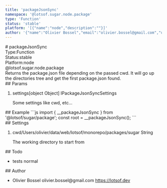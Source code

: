 ```yaml
---
title: 'packageJsonSync'
namespace: '@lotsof.sugar.node.package'
type: 'Function'
status: 'stable'
platform: '[{"name":"node","description":""}]'
author: '{"name":"Olivier Bossel","email":"olivier.bossel@gmail.com","url":"https://lotsof.dev"}'
---
```

<div class="docmap-mdx">
# packageJsonSync
<div class="_metas">
<div class="_type"><span class="_type-label">Type:</span><span class="_type-value">Function</span></div>
<div class="_status"><span class="_status-label">Status:</span><span class="_status-value -stable">stable</span></div>
<div class="_platform"><span class="_platform-label">Platform:</span><span class="_platform-value -node">node</span></div>
</div>
<div class="_namespace">@lotsof.sugar.node.package</div>
<div class="_description">
Returns the package.json file depending on the passed cwd.
It will go up the directories tree and get the first package.json found.
</div>
<div class="_params">
## Params
<ol class="_list">
<li class="_item">
<span class="_name">settings</span><span class="_default">&lsqb;object Object&rsqb;</span> <span class="_type">IPackageJsonSyncSettings</span>
<p class="_description">Some settings like cwd&comma; etc&period;&period;&period;</p>
</li>
</ol>
</div>
<div class="_examples">
## Example
```js
import { __packageJsonSync } from '@lotsof/sugar/package';
const root = __packageJsonSync();
```
</div>
<div class="_settings">
## Settings
<ol class="_list">
<li class="_item">
<span class="_name">cwd</span><span class="_default">&sol;Users&sol;olivier&sol;data&sol;web&sol;lotsof&sol;monorepo&sol;packages&sol;sugar</span> <span class="_type">String</span>
<p class="_description">The working directory to start from</p>
</li>
</ol>
</div>
<div class="_todo">
## Todo
<ul class="_list">
<li class="_item">
<span class="_description">tests</span>
<span class="_priority -normal">normal</span>
</li>
</ul>
</div>
<div class="_author">
## Author
<ul class="_list">
<li class="_item">
<span class="_name">Olivier Bossel</span>
<span class="_email">olivier.bossel@gmail.com</span>
<a href="https://lotsof.dev" target="_blank" class="_url">https://lotsof.dev</a>
</li>
</ul>
</div>
</div>